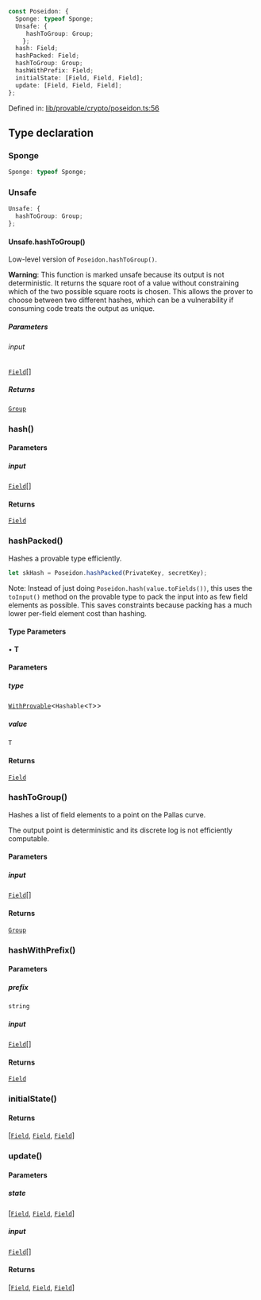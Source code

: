 ```ts
const Poseidon: {
  Sponge: typeof Sponge;
  Unsafe: {
     hashToGroup: Group;
    };
  hash: Field;
  hashPacked: Field;
  hashToGroup: Group;
  hashWithPrefix: Field;
  initialState: [Field, Field, Field];
  update: [Field, Field, Field];
};
```

Defined in: [lib/provable/crypto/poseidon.ts:56](https://github.com/o1-labs/o1js/blob/46b9772d07785397c4bd76a102bc9f6730d321bb/src/lib/provable/crypto/poseidon.ts#L56)

## Type declaration

### Sponge

```ts
Sponge: typeof Sponge;
```

### Unsafe

```ts
Unsafe: {
  hashToGroup: Group;
};
```

#### Unsafe.hashToGroup()

Low-level version of `Poseidon.hashToGroup()`.

**Warning**: This function is marked unsafe because its output is not deterministic.
It returns the square root of a value without constraining which of the two possible
square roots is chosen. This allows the prover to choose between two different hashes,
which can be a vulnerability if consuming code treats the output as unique.

##### Parameters

###### input

[`Field`](../classes/Field.mdx)[]

##### Returns

[`Group`](../classes/Group.mdx)

### hash()

#### Parameters

##### input

[`Field`](../classes/Field.mdx)[]

#### Returns

[`Field`](../classes/Field.mdx)

### hashPacked()

Hashes a provable type efficiently.

```ts
let skHash = Poseidon.hashPacked(PrivateKey, secretKey);
```

Note: Instead of just doing `Poseidon.hash(value.toFields())`, this
uses the `toInput()` method on the provable type to pack the input into as few
field elements as possible. This saves constraints because packing has a much
lower per-field element cost than hashing.

#### Type Parameters

• **T**

#### Parameters

##### type

[`WithProvable`](../type-aliases/WithProvable.mdx)\<`Hashable`\<`T`\>\>

##### value

`T`

#### Returns

[`Field`](../classes/Field.mdx)

### hashToGroup()

Hashes a list of field elements to a point on the Pallas curve.

The output point is deterministic and its discrete log is not efficiently computable.

#### Parameters

##### input

[`Field`](../classes/Field.mdx)[]

#### Returns

[`Group`](../classes/Group.mdx)

### hashWithPrefix()

#### Parameters

##### prefix

`string`

##### input

[`Field`](../classes/Field.mdx)[]

#### Returns

[`Field`](../classes/Field.mdx)

### initialState()

#### Returns

\[[`Field`](../classes/Field.mdx), [`Field`](../classes/Field.mdx), [`Field`](../classes/Field.mdx)\]

### update()

#### Parameters

##### state

\[[`Field`](../classes/Field.mdx), [`Field`](../classes/Field.mdx), [`Field`](../classes/Field.mdx)\]

##### input

[`Field`](../classes/Field.mdx)[]

#### Returns

\[[`Field`](../classes/Field.mdx), [`Field`](../classes/Field.mdx), [`Field`](../classes/Field.mdx)\]
